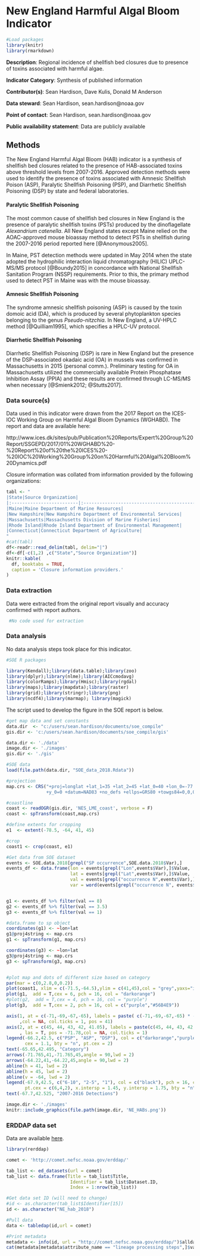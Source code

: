 # New England Harmful Algal Bloom Indicator

```r

#Load packages
library(knitr)
library(rmarkdown)

```

<!--The purpose of this form is to provide the methods used to collect, process, and analyze derived data prior to data submission for all EDAB reports. This information will be compiled into the State of the Ecosystem Tech Memo, AND be used to meet metadata requirements put forth by the Public Access to Research Results (PARR) directive. 

For the tech memo, we will be documenting the methods behind each indicator to the level of a peer-reviewed document.
-->
**Description**: Regional incidence of shellfish bed closures due to presence of toxins associated with harmful algae. 

**Indicator Category**: Synthesis of published information

**Contributor(s)**: Sean Hardison, Dave Kulis, Donald M Anderson

**Data steward**: Sean Hardison, sean.hardison@noaa.gov

**Point of contact**: Sean Hardison, sean.hardison@noaa.gov

**Public availability statement**: Data are publicly available

## Methods
The New England Harmful Algal Bloom (HAB) indicator is a synthesis of shellfish bed closures related to the presence of HAB-associated toxins above threshold levels from 2007-2016. Approved detection methods were used to identify the presence of toxins associated with Amnesic Shellfish Poison (ASP), Paralytic Shellfish Poisoning (PSP), and Diarrhetic Shellfish Poisoning (DSP) by state and federal laboratories. 

#### Paralytic Shellfish Poisoning
The most common cause of shellfish bed closures in New England is the presence of paralytic shellfish toxins (PSTs) produced by the dinoflagellate *Alexandrium catenella*. All New England states except Maine relied on the AOAC-approved mouse bioassay method to detect PSTs in shellfish during the 2007-2016 period reported here [@Anonymous2005].

In Maine, PST detection methods were updated in May 2014 when the state adopted the hydrophilic interaction liquid chromatography (HILIC) UPLC-MS/MS protocol [@Boundy2015] in concordance with National Shellfish Sanitation Program (NSSP) requirements.  Prior to this, the primary method used to detect PST in Maine was with the mouse bioassay. 

#### Amnesic Shellfish Poisoning
The syndrome amnesic shellfish poisoning (ASP) is caused by the toxin domoic acid (DA), which is produced by several phytoplankton species belonging to the genus *Pseudo-nitzchia*. In New England, a UV-HPLC method [@Quilliam1995], which specifies a HPLC-UV protocol. 

#### Diarrhetic Shellfish Poisoning
Diarrhetic Shellfish Poisoning (DSP) is rare in New England but the presence of the DSP-associated okadaic acid (OA) in mussels was confirmed in Massachusetts in 2015 (personal comm.). Preliminary testing for OA in Massachusetts utilized the commercially available Protein Phosphatase Inhibition Assay (PPIA) and these results are confirmed through LC-MS/MS when necessary [@Smienk2012; @Stutts2017]. 


### Data source(s)
<!--Please provide a text description of data sources, inlcuding primary collection methods. What equipment was used to turn signal to data? From which vessel were data collected and how? What quality control procedures were employed, if any?--> 


Data used in this indicator were drawn from the 2017 Report on the ICES-IOC Working Group on Harmful Algal Bloom Dynamics (WGHABD). The report and data are available here:

http://www.ices.dk/sites/pub/Publication%20Reports/Expert%20Group%20Report/SSGEPD/2017/01%20WGHABD%20-%20Report%20of%20the%20ICES%20-%20IOC%20Working%20Group%20on%20Harmful%20Algal%20Bloom%20Dynamics.pdf

Closure information was collated from information provided by the following organizations:
```r
tabl <- "
|State|Source Organization|
|:-------------------------|:----------------------------------------------------------|
|Maine|Maine Department of Marine Resources|
|New Hampshire|New Hampshire Department of Environmental Services|
|Massachusetts|Massachusetts Division of Marine Fisheries|
|Rhode Island|Rhode Island Department of Environmental Management|
|Connecticut|Connecticut Department of Agriculture|
"
#cat(tabl)
df<-readr::read_delim(tabl, delim="|")
df<-df[-c(1,2) ,c("State","Source Organization")]
knitr::kable(
  df, booktabs = TRUE,
  caption = 'Closure information providers.'
)

```


### Data extraction
<!--Text overview description of extraction methods. What information was extracted and how was it aggregated? Can point to other indicator extraction methods if the same.-->

Data were extracted from the original report visually and accuracy confirmed with report authors.

<!--Write SQL query here
```sql
SELECT * FROM...
```
--> 
```r

 #No code used for extraction

```


### Data analysis
<!--Text description of analysis methods, similar in structure and detail to a peer-reviewed paper methods section-->

No data analysis steps took place for this indicator.

<!--What packages or libraries did you use in your work flow?-->
```r

#SOE R packages

library(Kendall);library(data.table);library(zoo)
library(dplyr);library(nlme);library(AICcmodavg)
library(colorRamps);library(Hmisc);library(rgdal)
library(maps);library(mapdata);library(raster)
library(grid);library(stringr);library(png)
library(ncdf4);library(marmap); library(magick)

```

<!--Include accompanying R code, pseudocode, flow of scripts, and/or link to location of code used in analyses.-->

The script used to develop the figure in the SOE report is below. 

```r
#get map data and set constants
data.dir  <- "c:/users/sean.hardison/documents/soe_compile"
gis.dir <- 'c:/users/sean.hardison/documents/soe_compile/gis'

data.dir <- './data'
image.dir <- './images'
gis.dir <- './gis'

#SOE data
load(file.path(data.dir, "SOE_data_2018.Rdata"))

#projection
map.crs <- CRS("+proj=longlat +lat_1=35 +lat_2=45 +lat_0=40 +lon_0=-77 +x_0=0
               +y_0=0 +datum=NAD83 +no_defs +ellps=GRS80 +towgs84=0,0,0")

#coastline
coast <- readOGR(gis.dir, 'NES_LME_coast', verbose = F)
coast <- spTransform(coast,map.crs)

#define extents for cropping
e1  <- extent(-78.5, -64, 41, 45)

#crop
coast1 <- crop(coast, e1)

#Get data from SOE dataset
events <- SOE.data.2018[grepl("SP occurrence",SOE.data.2018$Var),]
events_df <- data.frame(lon = events[grepl("Lon",events$Var),]$Value,
                        lat = events[grepl("Lat",events$Var),]$Value,
                        val = events[grepl("occurrence N",events$Var),]$Value,
                        var = word(events[grepl("occurrence N", events$Var),]$Var,1))


g1 <- events_df %>% filter(val == 8)
g2 <- events_df %>% filter(val == 3.5)
g3 <- events_df %>% filter(val == 1)

#data.frame to sp object
coordinates(g1) <- ~lon+lat
g1@proj4string <- map.crs
g1 <- spTransform(g1, map.crs)

coordinates(g3) <- ~lon+lat
g3@proj4string <- map.crs
g3 <- spTransform(g3, map.crs)


#plot map and dots of different size based on category
par(mar = c(0,2.8,0,0.2))
plot(coast1, xlim = c(-71.5,-64.5),ylim = c(41,45),col = "grey",yaxs="i")
plot(g1,  add = T,cex = 6, pch = 16, col = "darkorange")
#plot(g2,  add = T,cex = 4, pch = 16, col = "purple")
plot(g3,  add = T,cex = 2, pch = 16, col = c("purple","#56B4E9"))

axis(1, at = c(-71,-69,-67,-65), labels = paste( c(-71,-69,-67,-65) * -1, 'W')
     ,col = NA, col.ticks = 1, pos = 41)
axis(2, at = c(45, 44, 43, 42, 41.05), labels = paste(c(45, 44, 43, 42, 41), 'N')
     , las = T, pos = -71.78,col = NA, col.ticks = 1)
legend(-66.2,42.5, c("PSP", "ASP", "DSP"), col = c("darkorange","purple","#56B4E9"), pch = 16,
       cex = 1.1, bty = "n", pt.cex = 2)
text(-65.65,42.495, "Category")
arrows(-71.765,41,-71.765,45,angle = 90,lwd = 2)
arrows(-64.22,41,-64.22,45,angle = 90,lwd = 2)
abline(h = 41, lwd = 2)
abline(h = 45, lwd = 2)
abline(v = -64, lwd = 2)
legend(-67.9,42.5, c("6-10", "2-5", "1"), col = c("black"), pch = 16, cex = 1.1,
       pt.cex = c(6,4,2), x.intersp = 1.45, y.intersp = 1.75, bty = "n")
text(-67.7,42.525, "2007-2016 Detections")

```

```r
image.dir <- './images'
knitr::include_graphics(file.path(image.dir, 'NE_HABs.png'))
```


### ERDDAP data set
Data are available [here](http://comet.nefsc.noaa.gov/erddap/tabledap/NE_hab_2018.htmlTable?a,longitude,latitude,val,var,index).
```r
library(rerddap)

comet <- 'http://comet.nefsc.noaa.gov/erddap/'

tab_list <- ed_datasets(url = comet)
tab_list <- data.frame(Title = tab_list$Title,
                        Identifier = tab_list$Dataset.ID,
                        Index = 1:nrow(tab_list))

#Get data set ID (will need to change)
#id <- as.character(tab_list$Identifier[15]) 
id <- as.character("NE_hab_2018") 

#Pull data
data <- tabledap(id,url = comet)

#Print metadata
metadata <- info(id, url = "http://comet.nefsc.noaa.gov/erddap/")$alldata$NC_GLOBAL
cat(metadata[metadata$attribute_name == "lineage processing steps",]$value)

```





